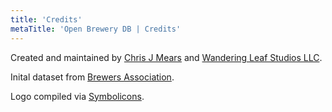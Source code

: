 ```yaml
---
title: 'Credits'
metaTitle: 'Open Brewery DB | Credits'
---
```


Created and maintained by [Chris J Mears](https://chrisjmears.com/) and [Wandering Leaf Studios LLC](https://wanderingleafstudios.com/).

Inital dataset from [Brewers Association](https://www.brewersassociation.org/).

Logo compiled via [Symbolicons](https://symbolicons.com/).
